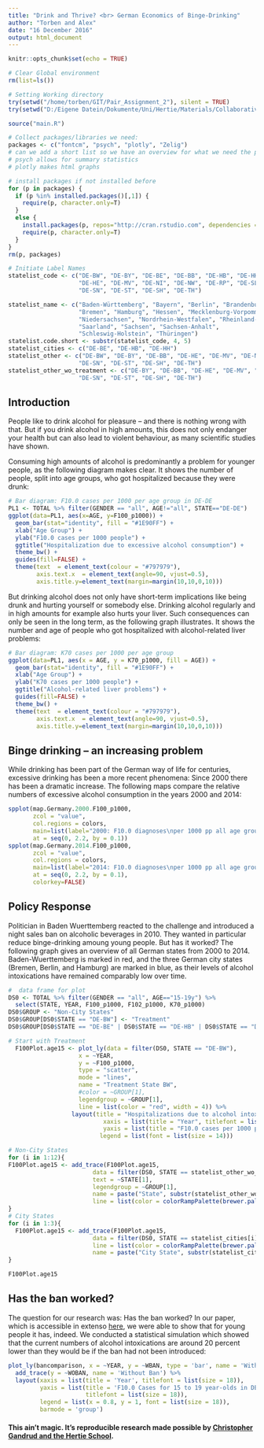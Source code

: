```yaml
---
title: "Drink and Thrive? <br> German Economics of Binge-Drinking"
author: "Torben and Alex"
date: "16 December 2016"
output: html_document
---
```


```r
knitr::opts_chunk$set(echo = TRUE)

# Clear Global environment
rm(list=ls())

# Setting Working directory
try(setwd("/home/torben/GIT/Pair_Assignment_2"), silent = TRUE)
try(setwd("D:/Eigene Datein/Dokumente/Uni/Hertie/Materials/Collaborative Social Science Data Analysis/CSSR_Project"), silent = TRUE)

source("main.R")

# Collect packages/libraries we need:
packages <- c("fontcm", "psych", "plotly", "Zelig")
# can we add a short list so we have an overview for what we need the packages?
# psych allows for summary statistics
# plotly makes html graphs

# install packages if not installed before
for (p in packages) {
  if (p %in% installed.packages()[,1]) {
    require(p, character.only=T)
  }
  else {
    install.packages(p, repos="http://cran.rstudio.com", dependencies = TRUE)
    require(p, character.only=T)
  }
}
rm(p, packages)

# Initiate Label Names
statelist_code <- c("DE-BW", "DE-BY", "DE-BE", "DE-BB", "DE-HB", "DE-HH", 
                    "DE-HE", "DE-MV", "DE-NI", "DE-NW", "DE-RP", "DE-SL",
                    "DE-SN", "DE-ST", "DE-SH", "DE-TH")

statelist_name <- c("Baden-Württemberg", "Bayern", "Berlin", "Brandenburg", 
                    "Bremen", "Hamburg", "Hessen", "Mecklenburg-Vorpommern", 
                    "Niedersachsen", "Nordrhein-Westfalen", "Rheinland-Pfalz", 
                    "Saarland", "Sachsen", "Sachsen-Anhalt", 
                    "Schleswig-Holstein", "Thüringen")
statelist.code.short <- substr(statelist_code, 4, 5)
statelist_cities <- c("DE-BE", "DE-HB", "DE-HH")
statelist_other <- c("DE-BW", "DE-BY", "DE-BB", "DE-HE", "DE-MV", "DE-NI", "DE-NW", "DE-RP", "DE-SL",
                    "DE-SN", "DE-ST", "DE-SH", "DE-TH")
statelist_other_wo_treatment <- c("DE-BY", "DE-BB", "DE-HE", "DE-MV", "DE-NI", "DE-NW", "DE-RP", "DE-SL",
                    "DE-SN", "DE-ST", "DE-SH", "DE-TH")
```

## Introduction

People like to drink alcohol for pleasure -- and there is nothing wrong with that. But if you drink alcohol in high amounts, this does not only endanger your health but can also lead to violent behaviour, as many scientific studies have shown.

Consuming high amounts of alcohol is predominantly a problem for younger people, as the following diagram makes clear. It shows the number of people, split into age groups, who got hospitalized because they were drunk:

```r
# Bar diagram: F10.0 cases per 1000 per age group in DE-DE
PL1 <- TOTAL %>% filter(GENDER == "all", AGE!="all", STATE=="DE-DE")
ggplot(data=PL1, aes(x=AGE, y=F100_p1000)) +
  geom_bar(stat="identity", fill = "#1E90FF") +
  xlab("Age Group") +
  ylab("F10.0 cases per 1000 people") +
  ggtitle("Hospitalization due to excessive alcohol consumption") +
  theme_bw() +           
  guides(fill=FALSE) +
  theme(text  = element_text(colour = "#797979"),
        axis.text.x  = element_text(angle=90, vjust=0.5),
        axis.title.y=element_text(margin=margin(10,10,0,10)))
```

But drinking alcohol does not only have short-term implications like being drunk and hurting yourself or somebody else. Drinking alcohol regularly and in high amounts for example also hurts your liver. Such consequences can only be seen in the long term, as the following graph illustrates. It shows the number and age of people who got hospitalized with alcohol-related liver problems:

```r
# Bar diagram: K70 cases per 1000 per age group
ggplot(data=PL1, aes(x = AGE, y = K70_p1000, fill = AGE)) +
  geom_bar(stat="identity", fill = "#1E90FF") +
  xlab("Age Group") +
  ylab("K70 cases per 1000 people") +
  ggtitle("Alcohol-related liver problems") +
  guides(fill=FALSE) +
  theme_bw() +
  theme(text  = element_text(colour = "#797979"),
        axis.text.x  = element_text(angle=90, vjust=0.5),
        axis.title.y=element_text(margin=margin(10,10,0,10)))
```

## Binge drinking -- an increasing problem

While drinking has been part of the German way of life for centuries, excessive drinking has been a more recent phenomena: Since 2000 there has been a dramatic increase. The following maps compare the relative numbers of excessive alcohol consumption in the years 2000 and 2014:

```r
spplot(map.Germany.2000.F100_p1000, 
       zcol = "value", 
       col.regions = colors,
       main=list(label="2000: F10.0 diagnoses\nper 1000 pp all age groups"),
       at = seq(0, 2.2, by = 0.1))
spplot(map.Germany.2014.F100_p1000, 
       zcol = "value", 
       col.regions = colors,
       main=list(label="2014: F10.0 diagnoses\nper 1000 pp all age groups"),
       at = seq(0, 2.2, by = 0.1),
       colorkey=FALSE)
```

## Policy Response

Politician in Baden Wuerttemberg reacted to the challenge and introduced a night sales ban on alcoholic beverages in 2010. They wanted in particular reduce binge-drinking amoung young people. But has it worked? The following graph gives an overview of all German states from 2000 to 2014. Baden-Wuerttemberg is marked in red, and the three German city states (Bremen, Berlin, and Hamburg) are marked in blue, as their levels of alcohol intoxications have remained comparably low over time.


```r
#  data frame for plot
DS0 <- TOTAL %>% filter(GENDER == "all", AGE=="15-19y") %>% 
  select(STATE, YEAR, F100_p1000, F102_p1000, K70_p1000)
DS0$GROUP <- "Non-City States"
DS0$GROUP[DS0$STATE == "DE-BW"] <- "Treatment"
DS0$GROUP[DS0$STATE == "DE-BE" | DS0$STATE == "DE-HB" | DS0$STATE == "DE-HH"] <- "City"

# Start with Treatment
  F100Plot.age15 <- plot_ly(data = filter(DS0, STATE == "DE-BW"),
                    x = ~YEAR,
                    y = ~F100_p1000,
                    type = "scatter",
                    mode = "lines",
                    name = "Treatment State BW",
                    #color = ~GROUP[1],
                    legendgroup = ~GROUP[1],
                    line = list(color = "red", width = 4)) %>%
                  layout(title = "Hospitalizations due to alcohol intoxination among 15-19 year olds",
                           xaxis = list(title = "Year", titlefont = list(size = 18)),
                           yaxis = list(title = "F10.0 cases per 1000 people", titlefont = list(size = 18)),
                          legend = list(font = list(size = 14)))

# Non-City States
for (i in 1:12){
F100Plot.age15 <- add_trace(F100Plot.age15, 
                        data = filter(DS0, STATE == statelist_other_wo_treatment[i]), 
                        text = ~STATE[1], 
                        legendgroup = ~GROUP[1], 
                        name = paste("State", substr(statelist_other_wo_treatment[i], 4, 5)),
                        line = list(color = colorRampPalette(brewer.pal(9, "Greys"))(16)[i+4], width = 2))
}
# City States
for (i in 1:3){
  F100Plot.age15 <- add_trace(F100Plot.age15, 
                        data = filter(DS0, STATE == statelist_cities[i]), 
                        line = list(color = colorRampPalette(brewer.pal(5, "Blues"))(5)[i+2], width = 2),
                        name = paste("City State", substr(statelist_cities[i], 4, 5)))
}
```

```r
F100Plot.age15
```

## Has the ban worked?

The question for our research was: Has the ban worked? 
In our paper, which is accessible in extenso [here](https://github.com/torbatschow/CSSR_Project/blob/master/CSSR-Project.pdf), we were able to show that for young people it has, indeed. We conducted a statistical simulation which showed that the current numbers of alcohol intoxications are around 20 percent lower than they would be if the ban had not been introduced:

```r
plot_ly(bancomparison, x = ~YEAR, y = ~WBAN, type = 'bar', name = 'With Ban') %>%
  add_trace(y = ~WOBAN, name = 'Without Ban') %>%
  layout(xaxis = list(title = 'Year', titlefont = list(size = 18)), 
         yaxis = list(title = 'F10.0 Cases for 15 to 19 year-olds in DE-BW',
                      titlefont = list(size = 18)),
         legend = list(x = 0.8, y = 1, font = list(size = 18)),
         barmode = 'group')
```

#### This ain't magic. It's reproducible research made possible by [Christopher Gandrud and the Hertie School](https://github.com/HertieDataScience).